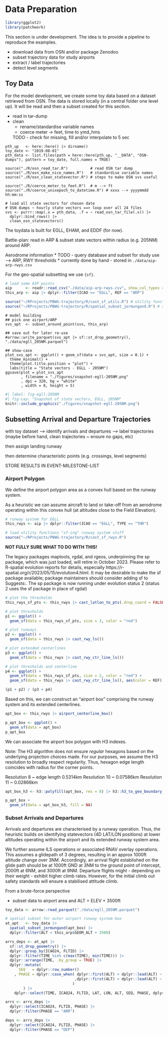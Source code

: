 # Data Preparation {.unnumbered}

```r
library(ggplot2)
library(patchwork)
```


::: {.callout-note}
This section is under development. The idea is to provide a pipeline to reproduce the examples.
:::

* download data from OSN and/or package Zenodoo
* subset trajectory data for study airports
* extract / label trajectories
* detect level segments

## Toy Data

For the model development, we create some toy data based on a dataset retrieved from OSN.
The data is stored locally (in a central folder one level up). 
It will be read and then a subset created for this section.

* read in tar-dump
* clean
  + rename/standardise variable names
  + coerce meter -> feet, time to ymd_hms
  
  TODO - check for missing, fill and/or interpolate to 5 sec

```{}
pth_up   <- here::here() |> dirname()
toy_date <- "2019-08-01"
pth_data <- list.files(path = here::here(pth_up, "__DATA", "OSN-dumps"), pattern = toy_date, full.names = TRUE)

source("./R/osn_read_tar.R")          # read OSN tar dump
source("./R/osn_make_nice_names.R")   # standardise variable names
source("./R/osn_clean_statevector.R") # steps to make OSN svs useful

source("./R/coerce_meter_to_feet.R")  # m --> ft
source("./R/coerce_unixepoch_to_datetime.R") # xxxx --> yyyymmdd hh:mm:ss

# load all state vectors for chosen date
# OSN dumps ~ hourly state vectors ==> loop over all 24 files
svs <- purrr::map(.x = pth_data, .f = ~ read_osn_tar_file(.x)) |> 
  dplyr::bind_rows() |> 
  clean_osn_statevectors()
```

The toydata is built for EGLL, EHAM, and EDDF (for now).

Battle-plan: read in ARP & subset state vectors within radius (e.g. 205NM) around ARP.

Aerodrome information
* TODO - query database and subset for study use --> ARP, RWY thresholds
* currently done by hand - stored in `./data/aip-arp-rwys.csv`

For the geo-spatial subsetting we use `{sf}`.

```r
# load some AIP points
aip      <- readr::read_csv("./data/aip-arp-rwys.csv", show_col_types = FALSE)
this_arp <- aip |> dplyr::filter(ICAO == "EGLL", REF == "ARP")

source("~/RProjects/PBWG-trajectory/R/cast_sf_utils.R") # utility functions
source("~/RProjects/PBWG-trajectory/R/spatial_subset_jormungand.R") # subset R
```

```{}
# model building
## pick one airport/ARP
svs_apt  <- subset_around_point(svs, this_arp)

## save out for later re-use
#arrow::write_parquet(svs_apt |> sf::st_drop_geometry(), "./data/egll_205NM.parquet")

## show-case
plot_svs_apt <- ggplot() + geom_sf(data = svs_apt, size = 0.1) +  
  theme_minimal() +
  theme(plot.title.position = "plot") +
  labs(title = "State vectors - EGLL - 205NM")
ggsave(plot = plot_svs_apt
       , filename = "./figures/snapshot-egll-205NM.png"
       , dpi = 320, bg = "white"
       , width = 8, height = 5)
```

```r
#| label: fig-egll-205NM
#| fig-cap: "Snapshot of state vectors, EGLL, 205NM"
knitr::include_graphics("./figures/snapshot-egll-205NM.png")
```

## Subsetting Arrival and Departure Trajectories

::: {.callout-note}
with toy dataset 
--> identify arrivals and departures
--> label trajectories (maybe before hand, clean trajectories ~ ensure no gaps, etc)

then assign landing runway

then determine characteristic points (e.g. crossings, level segments)

STORE RESULTS IN EVENT-MILESTONE-LIST
:::

### Airport Polygon

We define the airport polygon area as a convex hull based on the runway system.

As a heuristic we can assume aircraft to land or take-off from an aerodrome operating within this convex hull (at altitudes close to the Field Elevation).

```r
# runway system for EGLL
this_rwys <- aip |> dplyr::filter(ICAO == "EGLL", TYPE == "THR")

# load utility functions "sf-ing" runway system stuff
source("~/RProjects/PBWG-trajectory/R/cast_sf_rwys.R")
```

::: {.callout-note}
<b>NOT FULLY SURE WHAT TO DO WITH THIS!</b>

The legacy packages maptools, rgdal, and rgeos, underpinning the sp package,
which was just loaded, will retire in October 2023.
Please refer to R-spatial evolution reports for details, especially
https://r-spatial.org/r/2023/05/15/evolution4.html.
It may be desirable to make the sf package available;
package maintainers should consider adding sf to Suggests:.
The sp package is now running under evolution status 2
     (status 2 uses the sf package in place of rgdal)
:::

```r
# plot the thresholds
this_rwys_sf_pts <- this_rwys |> cast_latlon_to_pts(.drop_coord = FALSE)

# plot thresholds
p1 <- ggplot() +
  geom_sf(data = this_rwys_sf_pts, size = 3, color = "red")

# plot runways
p2 <- ggplot() +
  geom_sf(data = this_rwys |> cast_rwy_ls())

# plot extended centerlines
p3 <- ggplot() +
  geom_sf(data = this_rwys |> cast_rwy_ctr_line_ls())

# plot thresholds and centerline
p4 <- ggplot() +
  geom_sf(data = this_rwys_sf_pts, size = 2, color = "red") +
  geom_sf(data = this_rwys |> cast_rwy_ctr_line_ls(), aes(color = REF))

(p1 + p2) / (p3 + p4)
```

Based on this, we can construct an "airport box" comprising the runway system and its extended centerlines.

```r
apt_box <- this_rwys |> airport_centerline_box()

p_apt_box <- ggplot() +
  geom_sf(data = apt_box)
p_apt_box
```

We can associate the airport box polygon with H3 indexes.

Note: The H3 algorithm does not ensure *regular* hexagons based on the underlying projection choices made.
For our purposes, we assume the H3 resolution to broadly respect regularity. 
Thus, hexagon edge length coincides with radius for the corner points.

Resolution 8 ~ edge length 0.5314km
Resolution 10 ~ 0.07586km
Resolution 11 ~ 0.02866km

```r
apt_box_h3 <- h3::polyfill(apt_box, res = 8) |> h3::h3_to_geo_boundary_sf() 

p_apt_box +
  geom_sf(data = apt_box_h3, fill = NA)
```

### Subset Arrivals and Departures

Arrivals and departures are characterised by a runway operation. 
Thus, the heuristic builds on identifying statevectors (4D LAT/LON positions) at lower altitudes operating within the airport and its extended runway system area.

We further assume ILS operations or associated RNAV overlay operations.
This assumes a glidepath of 3 degrees, resulting in an approx 1000ft altitude change over 3NM.
Accordingly, an arrival flight established on the glide path should be at 1000ft GND at 3NM to the ground point of intercept, 2000ft at 6NM, and 3000ft at 9NM.
Departure flights might - depending on their weight - exhibit higher climb rates. 
However, for the initial climb out safety standards will ensure a stabilised attitude climb.

From a brute-force perspective

* subset data to airport area and ALT = ELEV + 3500ft

```r
toy_data <- arrow::read_parquet("./data/egll_205NM.parquet")

# spatial subset for outer airport runway system box
at_apt   <- toy_data |> 
  spatial_subset_jormungand(apt_box) |> 
  dplyr::filter(ALT < this_arp$GEOM_ALT + 3500)

arrs_deps <- at_apt |> 
  sf::st_drop_geometry() |> 
  dplyr::group_by(ICAO24, FLTID) |> 
  dplyr::filter(TIME %in% c(max(TIME), min(TIME))) |> 
  dplyr::arrange(TIME, .by_group = TRUE) |> 
  dplyr::mutate(
      SEQ   = dplyr::row_number()
    , PHASE = dplyr::case_when( dplyr::first(ALT) > dplyr::lead(ALT) ~ "ARR"
                               ,dplyr::first(ALT) < dplyr::lead(ALT) ~ "DEP"
                              )
        ) |> 
    dplyr::select(TIME, ICAO24, FLTID, LAT, LON, ALT, SEQ, PHASE, dplyr::everything())

arrs <- arrs_deps |> 
  dplyr::select(ICAO24, FLTID, PHASE) |> 
  dplyr::filter(PHASE == "ARR")

deps <- arrs_deps |> 
  dplyr::select(ICAO24, FLTID, PHASE) |> 
  dplyr::filter(PHASE == "DEP")
```

